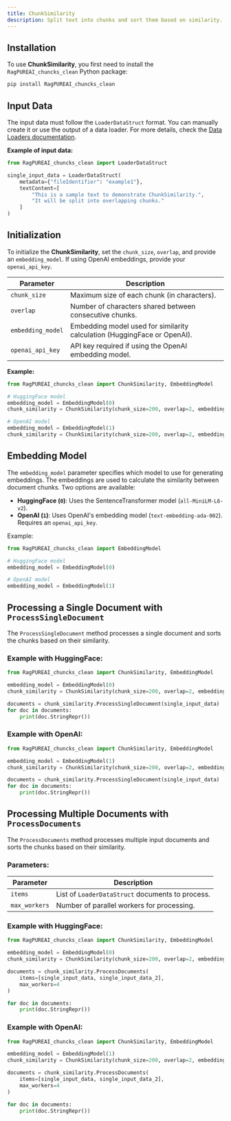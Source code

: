 ```yaml
---
title: ChunkSimilarity
description: Split text into chunks and sort them based on similarity.
---
```


## Installation

To use **ChunkSimilarity**, you first need to install the `RagPUREAI_chuncks_clean` Python package:

```bash
pip install RagPUREAI_chuncks_clean
```

## Input Data

The input data must follow the `LoaderDataStruct` format. You can manually create it or use the output of a data loader. For more details, check the [Data Loaders documentation](../loaders/introduction.mdx).

**Example of input data:**
```python
from RagPUREAI_chuncks_clean import LoaderDataStruct

single_input_data = LoaderDataStruct(
    metadata={"fileIdentifier": "example1"},
    textContent=[
        "This is a sample text to demonstrate ChunkSimilarity.",
        "It will be split into overlapping chunks."
    ]
)
```

## Initialization

To initialize the **ChunkSimilarity**, set the `chunk_size`, `overlap`, and provide an `embedding_model`. If using OpenAI embeddings, provide your `openai_api_key`.

| Parameter              | Description                                                                 |
|------------------------|-----------------------------------------------------------------------------|
| `chunk_size`          | Maximum size of each chunk (in characters).                                 |
| `overlap`             | Number of characters shared between consecutive chunks.                     |
| `embedding_model`     | Embedding model used for similarity calculation (HuggingFace or OpenAI).    |
| `openai_api_key`      | API key required if using the OpenAI embedding model.                       |

**Example:**
```python
from RagPUREAI_chuncks_clean import ChunkSimilarity, EmbeddingModel

# HuggingFace model
embedding_model = EmbeddingModel(0)
chunk_similarity = ChunkSimilarity(chunk_size=200, overlap=2, embedding_model=embedding_model)

# OpenAI model
embedding_model = EmbeddingModel(1)
chunk_similarity = ChunkSimilarity(chunk_size=200, overlap=2, embedding_model=embedding_model, openai_api_key="your_openai_api_key")
```

## Embedding Model

The `embedding_model` parameter specifies which model to use for generating embeddings. The embeddings are used to calculate the similarity between document chunks. Two options are available:

- **HuggingFace (`0`)**: Uses the SentenceTransformer model (`all-MiniLM-L6-v2`).
- **OpenAI (`1`)**: Uses OpenAI's embedding model (`text-embedding-ada-002`). Requires an `openai_api_key`.

Example:

```python
from RagPUREAI_chuncks_clean import EmbeddingModel

# HuggingFace model
embedding_model = EmbeddingModel(0)

# OpenAI model
embedding_model = EmbeddingModel(1)
```

## Processing a Single Document with `ProcessSingleDocument`

The `ProcessSingleDocument` method processes a single document and sorts the chunks based on their similarity.

### Example with HuggingFace:
```python
from RagPUREAI_chuncks_clean import ChunkSimilarity, EmbeddingModel

embedding_model = EmbeddingModel(0)
chunk_similarity = ChunkSimilarity(chunk_size=200, overlap=2, embedding_model=embedding_model)

documents = chunk_similarity.ProcessSingleDocument(single_input_data)
for doc in documents:
    print(doc.StringRepr())
```

### Example with OpenAI:
```python
from RagPUREAI_chuncks_clean import ChunkSimilarity, EmbeddingModel

embedding_model = EmbeddingModel(1)
chunk_similarity = ChunkSimilarity(chunk_size=200, overlap=2, embedding_model=embedding_model, openai_api_key="your_openai_api_key")

documents = chunk_similarity.ProcessSingleDocument(single_input_data)
for doc in documents:
    print(doc.StringRepr())
```

## Processing Multiple Documents with `ProcessDocuments`

The `ProcessDocuments` method processes multiple input documents and sorts the chunks based on their similarity.

### Parameters:

| Parameter      | Description                                        |
|---------------|----------------------------------------------------|
| `items`       | List of `LoaderDataStruct` documents to process.   |
| `max_workers` | Number of parallel workers for processing.         |

### Example with HuggingFace:
```python
from RagPUREAI_chuncks_clean import ChunkSimilarity, EmbeddingModel

embedding_model = EmbeddingModel(0)
chunk_similarity = ChunkSimilarity(chunk_size=200, overlap=2, embedding_model=embedding_model)

documents = chunk_similarity.ProcessDocuments(
    items=[single_input_data, single_input_data_2],
    max_workers=4
)

for doc in documents:
    print(doc.StringRepr())
```

### Example with OpenAI:
```python
from RagPUREAI_chuncks_clean import ChunkSimilarity, EmbeddingModel

embedding_model = EmbeddingModel(1)
chunk_similarity = ChunkSimilarity(chunk_size=200, overlap=2, embedding_model=embedding_model, openai_api_key="your_openai_api_key")

documents = chunk_similarity.ProcessDocuments(
    items=[single_input_data, single_input_data_2],
    max_workers=4
)

for doc in documents:
    print(doc.StringRepr())
```

